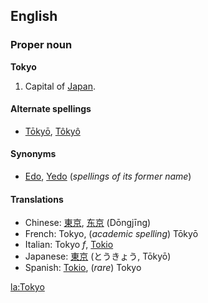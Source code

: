 ==English==
===Proper noun===
'''Tokyo'''

# Capital of [[Japan]].

====Alternate spellings====
*[[Tōkyō]], [[Tôkyô]]

====Synonyms====
*[[Edo]], [[Yedo]] (''spellings of its former name'')

====Translations====
*Chinese: [[東京]], [[东京]] (Dōngjīng)
*French: Tokyo, (''academic spelling'') T&#0333;ky&#0333;
*Italian: Tokyo ''f'', [[Tokio]]
*Japanese: [[東京]] (とうきょう, T&#0333;ky&#0333;)
*Spanish: [[Tokio]], (''rare'') Tokyo

[[la:Tokyo]]